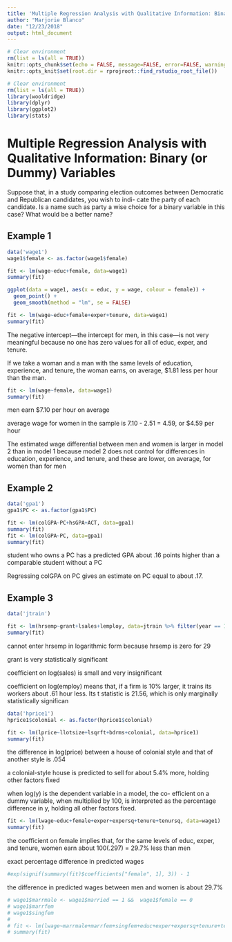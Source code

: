 ```yaml
---
title: 'Multiple Regression Analysis with Qualitative Information: Binary (or Dummy) Variables'
author: "Marjorie Blanco"
date: "12/23/2018"
output: html_document
---
```


```r
# Clear environment
rm(list = ls(all = TRUE))
knitr::opts_chunk$set(echo = FALSE, message=FALSE, error=FALSE, warning=FALSE)
knitr::opts_knit$set(root.dir = rprojroot::find_rstudio_root_file())

# Clear environment
rm(list = ls(all = TRUE))
library(wooldridge)
library(dplyr)
library(ggplot2)
library(stats)
```

# Multiple Regression Analysis with Qualitative Information: Binary (or Dummy) Variables

Suppose that, in a study comparing election outcomes between Democratic and Republican candidates, you wish to indi- cate the party of each candidate. Is a name such as party a wise choice for a binary variable in this case? What would be a better name?

## Example 1

```r
data('wage1')
wage1$female <- as.factor(wage1$female)
```

```r
fit <- lm(wage~educ+female, data=wage1)
summary(fit)

ggplot(data = wage1, aes(x = educ, y = wage, colour = female)) + 
  geom_point() +
  geom_smooth(method = "lm", se = FALSE)
```

```r
fit <- lm(wage~educ+female+exper+tenure, data=wage1)
summary(fit)
```
The negative intercept—the intercept for men, in this case—is not very meaningful because no one has zero values for all of educ, exper, and tenure.

If we take a woman and a man with the same levels of education, experience, and tenure, the woman earns, on average, $1.81 less per hour than the man.

```r
fit <- lm(wage~female, data=wage1)
summary(fit)
```

men earn $7.10 per hour on average

average wage for women in the sample is 7.10 - 2.51 = 4.59, or $4.59 per hour

The estimated wage differential between men and women is larger in model 2 than in model 1 because model 2 does not control for differences in education, experience, and tenure, and these are lower, on average, for women than for men 

## Example 2

```r
data('gpa1')
gpa1$PC <- as.factor(gpa1$PC)
```

```r
fit <- lm(colGPA~PC+hsGPA+ACT, data=gpa1)
summary(fit)
fit <- lm(colGPA~PC, data=gpa1)
summary(fit)
```

student who owns a PC has a predicted GPA about .16 points higher than a comparable student without a PC

Regressing colGPA on PC gives an estimate on PC equal to about .17. 

## Example 3

```r
data('jtrain')
```

```r
fit <- lm(hrsemp~grant+lsales+lemploy, data=jtrain %>% filter(year == 1988))
summary(fit)
```
cannot enter hrsemp in logarithmic form because hrsemp is zero for 29 

grant is very statistically significant

coefficient on log(sales) is small and very insignificant

coefficient on log(employ) means that, if a firm is 10% larger, it trains its workers about .61 hour less. Its t statistic is 21.56, which is only marginally statistically significan

```r
data('hprice1')
hprice1$colonial <- as.factor(hprice1$colonial)
```

```r
fit <- lm(lprice~llotsize+lsqrft+bdrms+colonial, data=hprice1)
summary(fit)
```

the difference in log(price) between a house of colonial style and that of another style is .054

a colonial-style house is predicted to sell for about 5.4% more, holding other factors fixed

when log(y) is the dependent variable in a model, the co- efficient on a dummy variable, when multiplied by 100, is interpreted as the percentage difference in y, holding all other factors fixed.

```r
fit <- lm(lwage~educ+female+exper+expersq+tenure+tenursq, data=wage1)
summary(fit)
```
the coefficient on female implies that, for the same levels of educ, exper, and tenure, women earn about 100(.297) = 29.7% less than men

exact percentage difference in predicted wages

```r
#exp(signif(summary(fit)$coefficients["female", 1], 3)) - 1
```


the difference in predicted wages between men and women is about 29.7%


```r
# wage1$marrmale <- wage1$married == 1 &&  wage1$female == 0
# wage1$marrfem
# wage1$singfem
# 
# fit <- lm(lwage~marrmale+marrfem+singfem+educ+exper+expersq+tenure+tenursq, data=wage1)
# summary(fit)
```